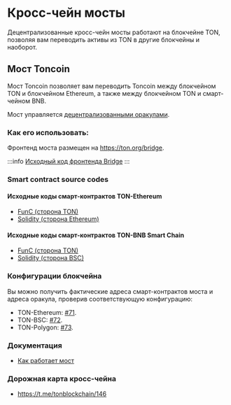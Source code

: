
# Кросс-чейн мосты

Децентрализованные кросс-чейн мосты работают на блокчейне TON, позволяя вам переводить активы из TON в другие блокчейны и наоборот.

## Мост Toncoin

Мост Toncoin позволяет вам переводить Toncoin между блокчейном TON и блокчейном Ethereum, а также между блокчейном TON и смарт-чейном BNB.

Мост управляется [децентрализованными оракулами](/v3/documentation/infra/crosschain/bridge-addresses).

### Как его использовать:

Фронтенд моста размещен на https://ton.org/bridge.

:::info
[Исходный код фронтенда Bridge](https://github.com/ton-blockchain/bridge)
:::

### Smart contract source codes

#### Исходные коды смарт-контрактов TON-Ethereum

- [FunC (сторона TON)](https://github.com/ton-blockchain/bridge-func)
- [Solidity (сторона Ethereum)](https://github.com/ton-blockchain/bridge-solidity/tree/eth_mainnet)

#### Исходные коды смарт-контрактов TON-BNB Smart Chain

- [FunC (сторона TON)](https://github.com/ton-blockchain/bridge-func/tree/bsc)
- [Solidity (сторона BSC)](https://github.com/ton-blockchain/bridge-solidity/tree/bsc_mainnet)

### Конфигурации блокчейна

Вы можно получить фактические адреса смарт-контрактов моста и адреса оракула, проверив соответствующую конфигурацию:

- TON-Ethereum: [#71](https://github.com/ton-blockchain/ton/blob/35d17249e6b54d67a5781ebf26e4ee98e56c1e50/crypto/block/block.tlb#L738).
- TON-BSC: [#72](https://github.com/ton-blockchain/ton/blob/35d17249e6b54d67a5781ebf26e4ee98e56c1e50/crypto/block/block.tlb#L739).
- TON-Polygon: [#73](https://github.com/ton-blockchain/ton/blob/35d17249e6b54d67a5781ebf26e4ee98e56c1e50/crypto/block/block.tlb#L740).

### Документация

- [Как работает мост](https://github.com/ton-blockchain/TIPs/issues/24)

### Дорожная карта кросс-чейна

- https://t.me/tonblockchain/146

<Feedback />
